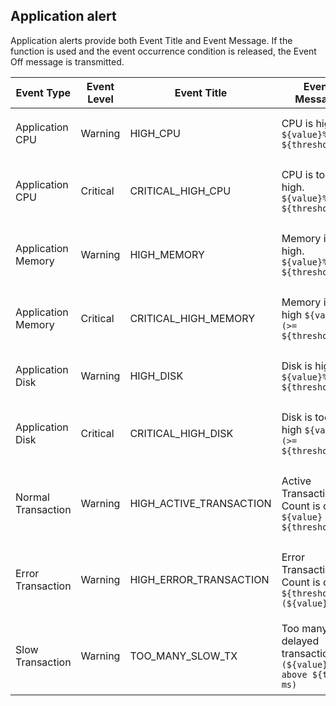 ## Application alert

Application alerts provide both Event Title and Event Message. If the <Cmdname sid="CNT08320" className="uitext" /> function is used and the event occurrence condition is released, the Event Off message is transmitted.

| Event Type         | Event Level | Event Title             | Event Message                                                 | Event Off Message                                                  |
| ------------------ | ----------- | ----------------------- | ------------------------------------------------------------- | ------------------------------------------------------------------ |
| Application CPU    | Warning     | HIGH_CPU                | CPU is high. `${value}% (>= ${threshold}%)`                   | RECOVERED: CPU is high. less than `${threshold}%`                  |
| Application CPU    | Critical    | CRITICAL_HIGH_CPU       | CPU is too high. `${value}% (>= ${threshold}%)`               | RECOVERED: CPU is too high. less than `${threshold}%`              |
| Application Memory | Warning     | HIGH_MEMORY             | Memory is high. `${value}% (>= ${threshold}%)`                | RECOVERED: Memory is high. less than `${threshold}%`               |
| Application Memory | Critical    | CRITICAL_HIGH_MEMORY    | Memory is too high `${value}% (>= ${threshold}%)`             | RECOVERED: Memory is too high. less than `${threshold}%`           |
| Application Disk   | Warning     | HIGH_DISK               | Disk is high `${value}% (>= ${threshold}%)`                   | RECOVERED: Disk id high. less than `${threshold}%`                 |
| Application Disk   | Critical    | CRITICAL_HIGH_DISK      | Disk is too high `${value}% (>= ${threshold}%)`               | RECOVERED: Disk is too highf. less than `${threshold}%`            |
| Normal Transaction | Warning     | HIGH_ACTIVE_TRANSACTION | Active Transaction Count is over `${value} (>= ${threshold})` | RECOVERED: Active Transaction Count is less than `${threshold}`    |
| Error Transaction  | Warning     | HIGH_ERROR_TRANSACTION  | Error Transaction Count is over `${threshold} (${value})`     | RECOVERED: Error Transaction Count is less than `${threshold}`     |
| Slow Transaction   | Warning     | TOO_MANY_SLOW_TX        | Too many delayed transactions `(${value}, above ${time} ms)`  | RECOVERED: Too many delayed transactions. less than `${threshold}` |
